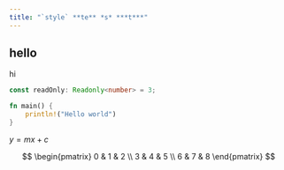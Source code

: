 ```yaml
---
title: "`style` **te** *s* ***t***"
---
```


## hello

hi

```ts twoslash
const readOnly: Readonly<number> = 3;
```

```rs title="main.rs"
fn main() {
    println!("Hello world")
}
```

$y = mx + c$

$$
\begin{pmatrix}
0 & 1 & 2 \\
3 & 4 & 5 \\
6 & 7 & 8
\end{pmatrix}
$$
